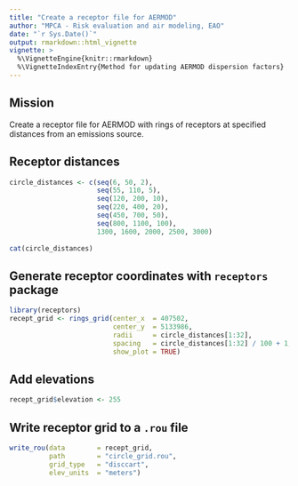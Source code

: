 ```yaml
---
title: "Create a receptor file for AERMOD"
author: "MPCA - Risk evaluation and air modeling, EAO"
date: "`r Sys.Date()`"
output: rmarkdown::html_vignette
vignette: >
  %\VignetteEngine{knitr::rmarkdown}
  %\VignetteIndexEntry{Method for updating AERMOD dispersion factors}
---
```



## Mission
Create a receptor file for AERMOD with rings of receptors at specified distances from an emissions source.


## Receptor distances
```r
circle_distances <- c(seq(6, 50, 2),
                      seq(55, 110, 5),
                      seq(120, 200, 10),
                      seq(220, 400, 20),
                      seq(450, 700, 50),
                      seq(800, 1100, 100),
                      1300, 1600, 2000, 2500, 3000)
                      
cat(circle_distances)
```

## Generate receptor coordinates with `receptors` package
```r
library(receptors)
recept_grid <- rings_grid(center_x  = 407502, 
                          center_y  = 5133986, 
                          radii     = circle_distances[1:32],
                          spacing   = circle_distances[1:32] / 100 + 1,
                          show_plot = TRUE)
```


## Add elevations
```r
recept_grid$elevation <- 255
```


## Write receptor grid to a `.rou` file
```r
write_rou(data        = recept_grid, 
          path        = "circle_grid.rou",
          grid_type   = "disccart",
          elev_units  = "meters")
```
